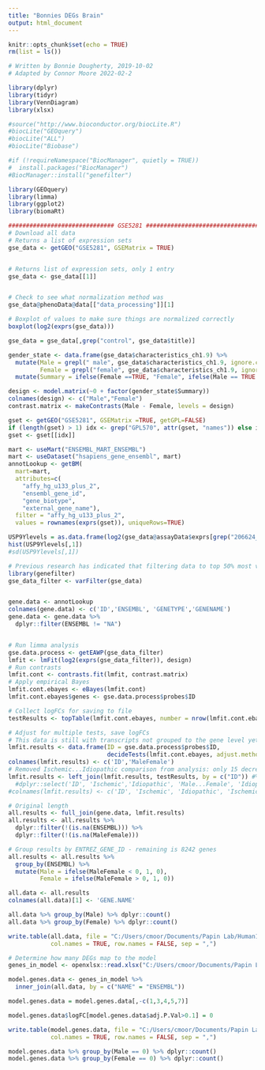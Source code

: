 ---
title: "Bonnies DEGs Brain"
output: html_document
---

```{r setup, include=FALSE}
knitr::opts_chunk$set(echo = TRUE)
rm(list = ls())
```

```{r load}
# Written by Bonnie Dougherty, 2019-10-02
# Adapted by Connor Moore 2022-02-2

library(dplyr)
library(tidyr)
library(VennDiagram)
library(xlsx)

#source("http://www.bioconductor.org/biocLite.R")
#biocLite("GEOquery")
#biocLite("ALL")
#biocLite("Biobase")

#if (!requireNamespace("BiocManager", quietly = TRUE))
#  install.packages("BiocManager")
#BiocManager::install("genefilter")

library(GEOquery)
library(limma)
library(ggplot2)
library(biomaRt)

############################## GSE5281 #########################################################################
# Download all data
# Returns a list of expression sets
gse_data <- getGEO("GSE5281", GSEMatrix = TRUE)


# Returns list of expression sets, only 1 entry
gse_data <- gse_data[[1]]


# Check to see what normalization method was
gse_data@phenoData@data[["data_processing"]][1]

# Boxplot of values to make sure things are normalized correctly
boxplot(log2(exprs(gse_data)))
```

```{r analyze}

gse_data = gse_data[,grep("control", gse_data$title)]

gender_state <- data.frame(gse_data$characteristics_ch1.9) %>% 
  mutate(Male = grepl(" male", gse_data$characteristics_ch1.9, ignore.case = T), 
         Female = grepl("female", gse_data$characteristics_ch1.9, ignore.case = T)) %>% 
  mutate(Summary = ifelse(Female ==TRUE, "Female", ifelse(Male == TRUE & Female == FALSE, "Male", "")))

design <- model.matrix(~0 + factor(gender_state$Summary))
colnames(design) <- c("Male","Female")
contrast.matrix <- makeContrasts(Male - Female, levels = design)

gset <- getGEO("GSE5281", GSEMatrix =TRUE, getGPL=FALSE)
if (length(gset) > 1) idx <- grep("GPL570", attr(gset, "names")) else idx <- 1
gset <- gset[[idx]]

mart <- useMart("ENSEMBL_MART_ENSEMBL")
mart <- useDataset("hsapiens_gene_ensembl", mart)
annotLookup <- getBM(
  mart=mart,
  attributes=c(
    "affy_hg_u133_plus_2",
    "ensembl_gene_id",
    "gene_biotype",
    "external_gene_name"),
  filter = "affy_hg_u133_plus_2",
  values = rownames(exprs(gset)), uniqueRows=TRUE)

USP9Ylevels = as.data.frame(log2(gse_data@assayData$exprs[grep("206624_at", rownames(gse_data@assayData$exprs)),])) #USP9Y - GENE NAME
hist(USP9Ylevels[,1])
#sd(USP9Ylevels[,1])

```

```{r real analyze}
# Previous research has indicated that filtering data to top 50% most variable genes increases power
library(genefilter)
gse_data_filter <- varFilter(gse_data)


gene.data <- annotLookup
colnames(gene.data) <- c('ID','ENSEMBL', 'GENETYPE','GENENAME')
gene.data <- gene.data %>% 
  dplyr::filter(ENSEMBL != "NA")


# Run limma analysis
gse.data.process <- getEAWP(gse_data_filter)
lmfit <- lmFit(log2(exprs(gse_data_filter)), design)
# Run contrasts
lmfit.cont <- contrasts.fit(lmfit, contrast.matrix)
# Apply empirical Bayes
lmfit.cont.ebayes <- eBayes(lmfit.cont)
lmfit.cont.ebayes$genes <- gse.data.process$probes$ID

# Collect logFCs for saving to file
testResults <- topTable(lmfit.cont.ebayes, number = nrow(lmfit.cont.ebayes))

# Adjust for multiple tests, save logFCs
# This data is still with transcripts not grouped to the gene level yet
lmfit.results <- data.frame(ID = gse.data.process$probes$ID, 
                            decideTests(lmfit.cont.ebayes, adjust.method = "fdr", p.value = 0.1))
colnames(lmfit.results) <- c('ID','MaleFemale')
# Removed Ischemic...Idiopathic comparison from analysis: only 15 decreased and 30 increased genes across probes
lmfit.results <- left_join(lmfit.results, testResults, by = c("ID")) #%>% 
  #dplyr::select('ID', 'Ischemic','Idiopathic', 'Male...Female', 'Idiopathic...Control')
#colnames(lmfit.results) <- c('ID', 'Ischemic', 'Idiopathic', 'Ischemic_logFC', 'Idiopathic_logFC')

# Original length
all.results <- full_join(gene.data, lmfit.results)
all.results <- all.results %>% 
  dplyr::filter(!(is.na(ENSEMBL))) %>%
  dplyr::filter(!(is.na(MaleFemale)))

# Group results by ENTREZ_GENE_ID - remaining is 8242 genes
all.results <- all.results %>% 
  group_by(ENSEMBL) %>% 
  mutate(Male = ifelse(MaleFemale < 0, 1, 0), 
         Female = ifelse(MaleFemale > 0, 1, 0))

all.data <- all.results
colnames(all.data)[1] <- 'GENE.NAME'

all.data %>% group_by(Male) %>% dplyr::count()
all.data %>% group_by(Female) %>% dplyr::count()

write.table(all.data, file = "C:/Users/cmoor/Documents/Papin Lab/Human1/Degs/GSE5281_DEGs.csv", 
            col.names = TRUE, row.names = FALSE, sep = ",")

# Determine how many DEGs map to the model
genes_in_model <- openxlsx::read.xlsx("C:/Users/cmoor/Documents/Papin Lab/Human1/Human-GEM.xlsx", sheet = 4)

model.genes.data <- genes_in_model %>% 
  inner_join(all.data, by = c("NAME" = "ENSEMBL"))

model.genes.data = model.genes.data[,-c(1,3,4,5,7)]

model.genes.data$logFC[model.genes.data$adj.P.Val>0.1] = 0

write.table(model.genes.data, file = "C:/Users/cmoor/Documents/Papin Lab/Human1/Degs/Human1_GSE5281_DEGs.csv", 
            col.names = TRUE, row.names = FALSE, sep = ",")

model.genes.data %>% group_by(Male == 0) %>% dplyr::count()
model.genes.data %>% group_by(Female == 0) %>% dplyr::count()
```




